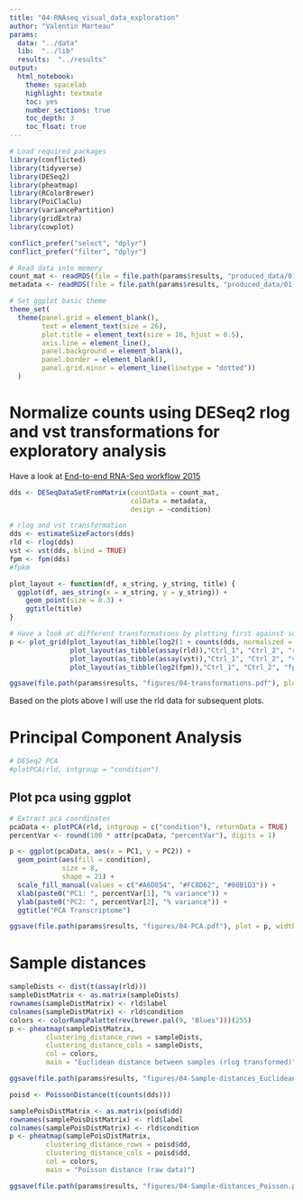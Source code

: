 ```yaml
---
title: "04-RNAseq_visual_data_exploration"
author: "Valentin Marteau"
params:
  data: "../data"
  lib:  "../lib"
  results:  "../results"
output:
  html_notebook:
    theme: spacelab
    highlight: textmate
    toc: yes
    number_sections: true
    toc_depth: 3
    toc_float: true
---
```


```r
# Load required packages
library(conflicted)
library(tidyverse)
library(DESeq2)
library(pheatmap)
library(RColorBrewer)
library(PoiClaClu)
library(variancePartition)
library(gridExtra)
library(cowplot)

conflict_prefer("select", "dplyr")
conflict_prefer("filter", "dplyr")
```

```r
# Read data into memory
count_mat <- readRDS(file = file.path(params$results, "produced_data/01-count_mat.rds"))
metadata <- readRDS(file = file.path(params$results, "produced_data/01-metadata.rds"))

# Set ggplot basic theme
theme_set(
  theme(panel.grid = element_blank(),
        text = element_text(size = 26),
        plot.title = element_text(size = 16, hjust = 0.5),
        axis.line = element_line(),
        panel.background = element_blank(),
        panel.border = element_blank(),
        panel.grid.minor = element_line(linetype = "dotted"))
  )
```

# Normalize counts using DESeq2 rlog and vst transformations for exploratory analysis
Have a look at [End-to-end RNA-Seq workflow 2015](https://www.bioconductor.org/help/course-materials/2015/CSAMA2015/lab/rnaseqCSAMA.html)
```r
dds <- DESeqDataSetFromMatrix(countData = count_mat,
                              colData = metadata,
                              design = ~condition)

# rlog and vst transformation
dds <- estimateSizeFactors(dds)
rld <- rlog(dds)
vst <- vst(dds, blind = TRUE)
fpm <- fpm(dds)
#fpkm
```

```r
plot_layout <- function(df, x_string, y_string, title) {
  ggplot(df, aes_string(x = x_string, y = y_string)) +
    geom_point(size = 0.3) +
    ggtitle(title)
}

# Have a look at different transformations by plotting first against second sample
p <- plot_grid(plot_layout(as_tibble(log2(1 + counts(dds, normalized = TRUE))),"Ctrl_1", "Ctrl_2", "log2"),
               plot_layout(as_tibble(assay(rld)),"Ctrl_1", "Ctrl_2", "rlog"),
               plot_layout(as_tibble(assay(vst)),"Ctrl_1", "Ctrl_2", "vst"),
               plot_layout(as_tibble(log2(fpm)),"Ctrl_1", "Ctrl_2", "fpm"))

ggsave(file.path(params$results, "figures/04-transformations.pdf"), plot = p, width = 297, height = 210, units = "mm")
```
Based on the plots above I will use the rld data for subsequent plots.

# Principal Component Analysis
```r
# DESeq2 PCA
#plotPCA(rld, intgroup = "condition")
```
## Plot pca using ggplot
```r
# Extract pca coordinates
pcaData <- plotPCA(rld, intgroup = c("condition"), returnData = TRUE)
percentVar <- round(100 * attr(pcaData, "percentVar"), digits = 1)

p <- ggplot(pcaData, aes(x = PC1, y = PC2)) +
  geom_point(aes(fill = condition),
             size = 8,
             shape = 21) +
  scale_fill_manual(values = c("#A6D854", "#FC8D62", "#80B1D3")) +
  xlab(paste0("PC1: ", percentVar[1], "% variance")) +
  ylab(paste0("PC2: ", percentVar[2], "% variance")) +
  ggtitle("PCA Transcriptome")

ggsave(file.path(params$results, "figures/04-PCA.pdf"), plot = p, width = 297, height = 210, units = "mm")
```

# Sample distances
```r
sampleDists <- dist(t(assay(rld)))
sampleDistMatrix <- as.matrix(sampleDists)
rownames(sampleDistMatrix) <- rld$label
colnames(sampleDistMatrix) <- rld$condition
colors <- colorRampPalette(rev(brewer.pal(9, "Blues")))(255)
p <- pheatmap(sampleDistMatrix,
         clustering_distance_rows = sampleDists,
         clustering_distance_cols = sampleDists,
         col = colors,
         main = "Euclidean distance between samples (rlog transformed)")

ggsave(file.path(params$results, "figures/04-Sample-distances_Euclidean.pdf"), plot = p, width = 297, height = 210, units = "mm")
```
```r
poisd <- PoissonDistance(t(counts(dds)))

samplePoisDistMatrix <- as.matrix(poisd$dd)
rownames(samplePoisDistMatrix) <- rld$label
colnames(samplePoisDistMatrix) <- rld$condition
p <- pheatmap(samplePoisDistMatrix,
         clustering_distance_rows = poisd$dd,
         clustering_distance_cols = poisd$dd,
         col = colors,
         main = "Poisson distance (raw data)")

ggsave(file.path(params$results, "figures/04-Sample-distances_Poisson.pdf"), plot = p, width = 297, height = 210, units = "mm")
```